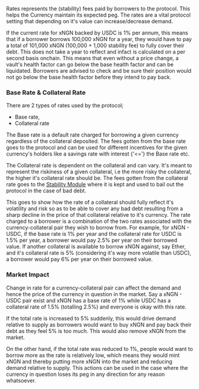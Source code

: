 Rates represents the (stability) fees paid by borrowers to the protocol. This helps the Currency maintain its expected peg. 
The rates are a vital protocol setting that depending on it's value can increase/decrease demand.

If the current rate for xNGN backed by USDC is 1% per annum, this means that if a borrower borrows 100,000 xNGN for a year, 
they would have to pay a total of 101,000 xNGN (100,000 + 1,000 stability fee) to fully cover their debt. This does not take a year to reflect and infact is calculated on a per second basis onchain. This means that even without a price change, a vault's health factor can go below the base health factor and can be liquidated. 
Borrowers are advised to check and be sure their position would not go below the base health factor before they intend to pay back.

### Base Rate & Collateral Rate

There are 2 types of rates used by the protocol; 
- Base rate,
- Collateral rate 

The Base rate is a default rate charged for borrowing a given currency regardless of the collateral deposited. 
The fees gotten from the base rate goes to the protocol and can be used for different incentives for the given currency's holders like a savings rate with interest {'<='} the Base rate etc. 

The Collateral rate is dependent on the collateral and can vary. It's meant to represent the riskiness of a given collateral, i.e the more risky the collateral, the higher it's collateral rate should be. 
The fees gotten from the collateral rate goes to the [Stability Module](http://docs.descentdao.com/guides/system-stabilizer) where it is kept and used to bail out the protocol in the case of bad debt. 

This goes to show how the rate of a collateral should fully reflect it's volatility and risk so as to be able to cover any bad debt resulting from a sharp decline in the price of that collateral relative to it's currency.
The rate charged to a borrower is a combination of the two rates associated with the currency-collateral pair they wish to borrow from. 
For example, for xNGN - USDC, if the base rate is 1% per year and the collateral rate for USDC is 1.5% per year, a borrower would pay 2.5% per year on their borrowed value. If another collateral is available to borrow xNGN against, say Ether, and it's collateral rate is 5% (considering it's way more volatile than USDC), a borrower would pay 6% per year on their borrowed value.

### Market Impact
Change in rate for a currency-collateral pair can affect the demand and hence the price of the currency in question in the market. Say a xNGN - USDC pair exist and xNGN has a base rate of 1% while USDC has a collateral rate of 1.5% (totalling 2.5%) and everyone is okay with this rate. 

If the total rate is increased to 5% suddenly, this would drive demand relative to supply as borrowers would want to buy xNGN and pay back their debt as they feel 5% is too much. 
This would also remove xNGN from the market. 

On the other hand, if the total rate was reduced to 1%, people would want to borrow more as the rate is relatively low, which means they would mint xNGN and thereby putting more xNGN into the market and reducing demand relative to supply.
This actions can be used in the case where the currency in question loses its peg in any direction for any reason whatsoever.